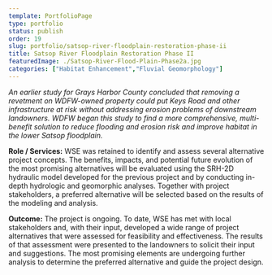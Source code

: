 ```yaml
---
template: PortfolioPage
type: portfolio
status: publish
order: 19
slug: portfolio/satsop-river-floodplain-restoration-phase-ii
title: Satsop River Floodplain Restoration Phase II
featuredImage: ./Satsop-River-Flood-Plain-Phase2a.jpg
categories: ["Habitat Enhancement","Fluvial Geomorphology"]
---
```


_An earlier study for Grays Harbor County concluded that removing a revetment on WDFW-owned property could put Keys Road and other infrastructure at risk without addressing erosion problems of downstream landowners. WDFW began this study to find a more comprehensive, multi-benefit solution to reduce flooding and erosion risk and improve habitat in the lower Satsop floodplain._  
  
**Role / Services:** WSE was retained to identify and assess several alternative project concepts. The benefits, impacts, and potential future evolution of the most promising alternatives will be evaluated using the SRH-2D hydraulic model developed for the previous project and by conducting in-depth hydrologic and geomorphic analyses. Together with project stakeholders, a preferred alternative will be selected based on the results of the modeling and analysis.  
  
**Outcome:** The project is ongoing. To date, WSE has met with local stakeholders and, with their input, developed a wide range of project alternatives that were assessed for feasibility and effectiveness. The results of that assessment were presented to the landowners to solicit their input and suggestions. The most promising elements are undergoing further analysis to determine the preferred alternative and guide the project design.